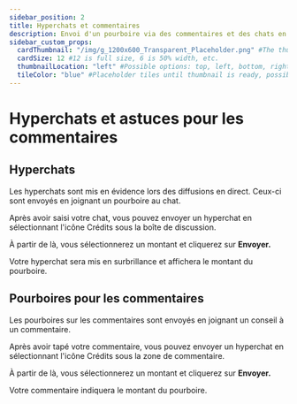 ```yaml
---
sidebar_position: 2
title: Hyperchats et commentaires
description: Envoi d'un pourboire via des commentaires et des chats en direct.
sidebar_custom_props:
  cardThumbnail: "/img/g_1200x600_Transparent_Placeholder.png" #The thumbnail on the category card.
  cardSize: 12 #12 is full size, 6 is 50% width, etc.
  thumbnailLocation: "left" #Possible options: top, left, bottom, right, none
  tileColor: "blue" #Placeholder tiles until thumbnail is ready, possible options: blue, cream, darkpurple, lightpurple, mauve, orange, pink, none
---
```


# Hyperchats et astuces pour les commentaires

## Hyperchats

Les hyperchats sont mis en évidence lors des diffusions en direct. Ceux-ci sont envoyés en joignant un pourboire au chat.

Après avoir saisi votre chat, vous pouvez envoyer un hyperchat en sélectionnant l'icône Crédits sous la boîte de discussion.

À partir de là, vous sélectionnerez un montant et cliquerez sur **Envoyer.**

Votre hyperchat sera mis en surbrillance et affichera le montant du pourboire.

## Pourboires pour les commentaires

Les pourboires sur les commentaires sont envoyés en joignant un conseil à un commentaire.

Après avoir tapé votre commentaire, vous pouvez envoyer un hyperchat en sélectionnant l'icône Crédits sous la zone de commentaire.

À partir de là, vous sélectionnerez un montant et cliquerez sur **Envoyer.**

Votre commentaire indiquera le montant du pourboire.
